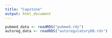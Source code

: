 ```yaml
---
title: "Capstone"
output: html_document
---
```


```r

pubmed_data <- readRDS("pubmed.rds")
autoreg_data <- readRDS("autoregulatoryDB.rds")


```